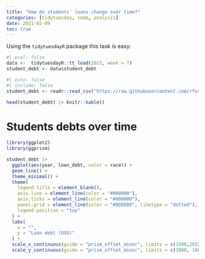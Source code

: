 ```yaml
---
title: "How do students' loans change over time?"
categories: [tidytuesday, code, analysis]
date: 2021-02-09
toc: true
---
```


Using the `tidytuesdayR` package this task is easy:

```r
#| eval: false
data <-  tidytuesdayR::tt_load(2021, week = 7)
student_debt <- data$student_debt
```

```r
#| echo: false
#| include: false
student_debt <- readr::read_csv('https://raw.githubusercontent.com/rfordatascience/tidytuesday/master/data/2021/2021-02-09/student_debt.csv')
```


```r
head(student_debt) |> knitr::kable()
```

# Students debts over time

```r
library(ggplot2)
library(ggprism)

student_debt |>
  ggplot(aes(year, loan_debt, color = race)) +
  geom_line() +
  theme_minimal() +
  theme(
    legend.title = element_blank(),
    axis.line = element_line(color = "#000000"),
    axis.ticks = element_line(color = "#000000"),
    panel.grid = element_line(color = "#DDDDDD", linetype = "dotted"), # Soft gray
    legend.position = "top"
  ) +
  labs(
    x = "",
    y = "Loan debt (USD)"
  ) +
  scale_x_continuous(guide = "prism_offset_minor", limits = c(1990,2015)) +
  scale_y_continuous(guide = "prism_offset_minor", limits = c(1000, 10000)) 
```
